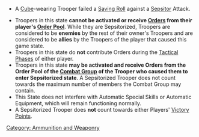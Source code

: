 {{section-ammo-and-weaponry}}
{{section-game-states}}


{{n4only}}
{{n4list}}

{{image | name=sepsitorized0.jpg | style=128 }}

{{skillbox |red| SEPSITORIZED | NULL}}
{{activation}}
* A [[Cube]]-wearing Trooper failed a [[Saving Roll]] against a [[Sepsitor]] Attack.
{{effects}}
* Troopers in this state '''cannot be activated or receive [[Orders]] from their player's [[Order Pool]]'''. While they are Sepsitorized, Troopers are considered to be '''enemies''' by the rest of their owner's Troopers and are considered to be '''allies''' by the Troopers of the player that caused this game state.
* Troopers in this state do '''not''' contribute Orders during the [[Tactical Phase]]s of either player.
* Troopers in this state '''may be activated and receive Orders from the Order Pool of the [[Combat Group]] of the Trooper who caused them to enter Sepsitorized state'''. A Sepsitorized Trooper does not count towards the maximum number of members the Combat Group may contain.
* This State does not interfere with Automatic Special Skills or Automatic Equipment, which will remain functioning normally.
* A Sepsitorized Trooper does '''not''' count towards either Players' [[Victory Points]].


{{n4end}}



[[Category: Ammunition and Weaponry]]